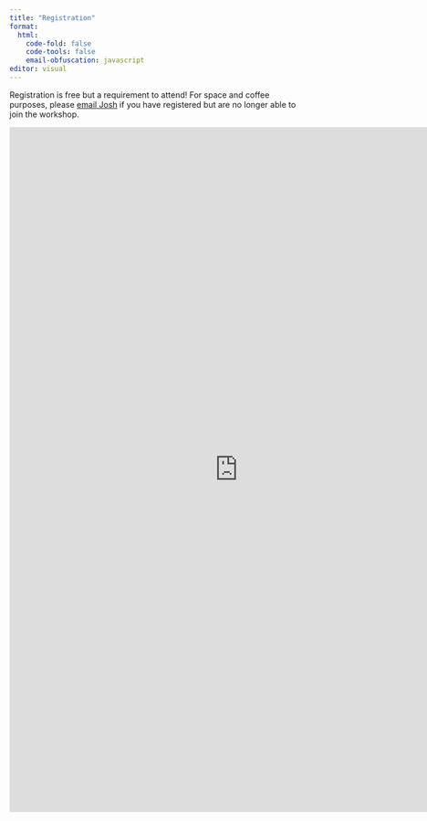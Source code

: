 ```yaml
---
title: "Registration"
format: 
  html:
    code-fold: false
    code-tools: false
    email-obfuscation: javascript
editor: visual
---
```


Registration is free but a requirement to attend! For space and coffee purposes, please [email Josh](mailto:joshua.bon@adeliade.edu.au) if you have registered but are no longer able to join the workshop.

<iframe src="https://docs.google.com/forms/d/e/1FAIpQLScIuF_16vXeeyLFgQPycG6qanaOo8aN9HvR_2dQIaiq2VZHNA/viewform?embedded=true" width="800" height="1200" frameborder="0" marginheight="0" marginwidth="0">

Loading...

</iframe>